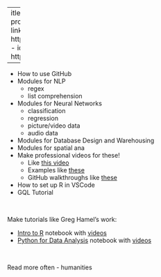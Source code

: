  ---
title: "Brigham Eaquinto"
image: professionalpic.jpg
about:
  template: solana
  links:
    - icon: linkedin
      text: LinkedIn
      href: https://www.linkedin.com/in/brighameaquinto/
    - icon: github
      text: Github
      href: https://github.com/BrighamEaquinto

---

- How to use GitHub
- Modules for NLP
  - regex
  - list comprehension
- Modules for Neural Networks
  - classification
  - regression
  - picture/video data
  - audio data 
- Modules for Database Design and Warehousing 
- Modules for spatial ana
- Make professional videos for these! 
  - Like [this video](https://www.youtube.com/watch?v=qFJeN9V1ZsI&t=4271s) 
  - Examples like [these](https://keras.io/examples/)
  - GitHub walkthroughs like [these]()
- How to set up R in VSCode 
- GQL Tutorial 

<br>

Make tutorials like Greg Hamel's work: 

- [Intro to R](https://www.kaggle.com/code/hamelg/intro-to-r-index]) notebook with [videos](https://www.youtube.com/playlist?list=PLiC1doDIe9rDjk9tSOIUZJU4s5NpEyYtE)
- [Python for Data Analysis](https://www.kaggle.com/code/hamelg/python-for-data-analysis-index/notebook) notebook with [videos](https://www.youtube.com/playlist?list=PLiC1doDIe9rCYWmH9wIEYEXXaJ4KAi3jc)

<br>

Read more often - humanities 